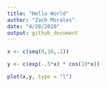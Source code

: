 ```yaml
---
title: "Hello World"
author: "Zach Morales"
date: "4/28/2020"
output: github_document
---
```


```r
x <- c(seq(0,10,.1))

y <- c(exp(-.5*x) * cos(10*x))

plot(x,y, type = "l")
```

